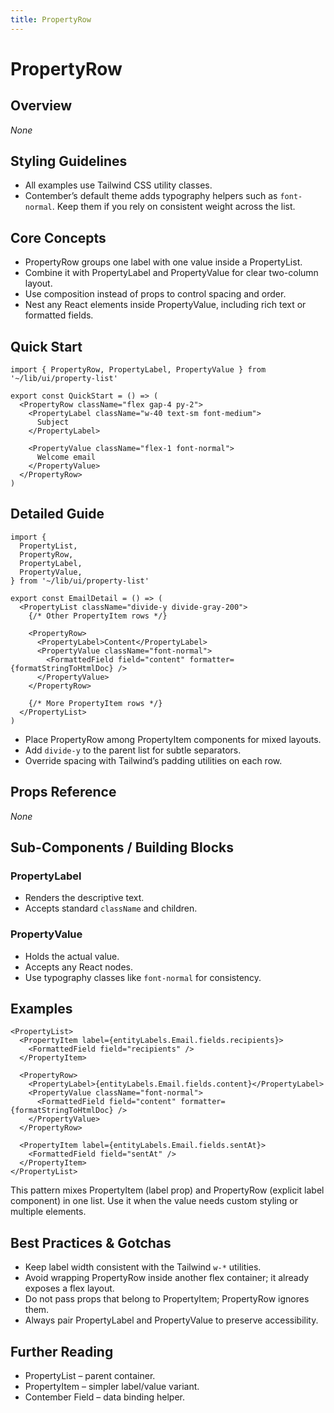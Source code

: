 ```yaml
---
title: PropertyRow
---
```


<!-- Edited by human: false -->
<!-- Examples count: 2 -->
<!-- Source examples: 0 -->
<!-- Playground examples: 0 -->
<!-- External examples: 2 -->
<!-- Import examples: 2 -->

# PropertyRow

## Overview
_None_

## Styling Guidelines
* All examples use Tailwind CSS utility classes.  
* Contember’s default theme adds typography helpers such as `font-normal`. Keep them if you rely on consistent weight across the list.

## Core Concepts
* PropertyRow groups one label with one value inside a PropertyList.  
* Combine it with PropertyLabel and PropertyValue for clear two-column layout.  
* Use composition instead of props to control spacing and order.  
* Nest any React elements inside PropertyValue, including rich text or formatted fields.

## Quick Start
```tsx
import { PropertyRow, PropertyLabel, PropertyValue } from '~/lib/ui/property-list'

export const QuickStart = () => (
  <PropertyRow className="flex gap-4 py-2">
    <PropertyLabel className="w-40 text-sm font-medium">
      Subject
    </PropertyLabel>

    <PropertyValue className="flex-1 font-normal">
      Welcome email
    </PropertyValue>
  </PropertyRow>
)
```

## Detailed Guide
```tsx
import {
  PropertyList,
  PropertyRow,
  PropertyLabel,
  PropertyValue,
} from '~/lib/ui/property-list'

export const EmailDetail = () => (
  <PropertyList className="divide-y divide-gray-200">
    {/* Other PropertyItem rows */}

    <PropertyRow>
      <PropertyLabel>Content</PropertyLabel>
      <PropertyValue className="font-normal">
        <FormattedField field="content" formatter={formatStringToHtmlDoc} />
      </PropertyValue>
    </PropertyRow>

    {/* More PropertyItem rows */}
  </PropertyList>
)
```
* Place PropertyRow among PropertyItem components for mixed layouts.  
* Add `divide-y` to the parent list for subtle separators.  
* Override spacing with Tailwind’s padding utilities on each row.

## Props Reference
_None_

## Sub-Components / Building Blocks
### PropertyLabel
* Renders the descriptive text.  
* Accepts standard `className` and children.

### PropertyValue
* Holds the actual value.  
* Accepts any React nodes.  
* Use typography classes like `font-normal` for consistency.

## Examples
```tsx
<PropertyList>
  <PropertyItem label={entityLabels.Email.fields.recipients}>
    <FormattedField field="recipients" />
  </PropertyItem>

  <PropertyRow>
    <PropertyLabel>{entityLabels.Email.fields.content}</PropertyLabel>
    <PropertyValue className="font-normal">
      <FormattedField field="content" formatter={formatStringToHtmlDoc} />
    </PropertyValue>
  </PropertyRow>

  <PropertyItem label={entityLabels.Email.fields.sentAt}>
    <FormattedField field="sentAt" />
  </PropertyItem>
</PropertyList>
```
This pattern mixes PropertyItem (label prop) and PropertyRow (explicit label component) in one list. Use it when the value needs custom styling or multiple elements.

## Best Practices & Gotchas
* Keep label width consistent with the Tailwind `w-*` utilities.  
* Avoid wrapping PropertyRow inside another flex container; it already exposes a flex layout.  
* Do not pass props that belong to PropertyItem; PropertyRow ignores them.  
* Always pair PropertyLabel and PropertyValue to preserve accessibility.

## Further Reading
* PropertyList – parent container.  
* PropertyItem – simpler label/value variant.  
* Contember Field – data binding helper.  

<!-- End of Generated Documentation -->